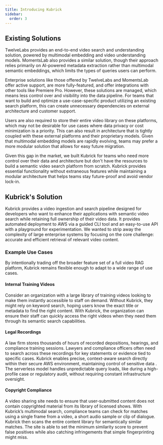 ```yaml
---
title: Introducing Kubrick
sidebar:
  order: 3
---
```



## Existing Solutions

TwelveLabs provides an end-to-end video search and understanding solution,
powered by multimodal embedding and video understanding models. MomentsLab also
provides a similar solution, though their approach relies primarily on
AI-powered metadata extraction rather than multimodal semantic embeddings, which
limits the types of queries users can perform.

<ThemedDiagram src='existing_solutions.png' alt='Existing Solutions Chart' />

Enterprise solutions like those offered by TwelveLabs and MomentsLab offer
active support, are more fully-featured, and offer integrations with other tools
like Premiere Pro. However, these solutions are managed, which means less
control over and visibility into the data pipeline. For teams that want to build
and optimize a use-case-specific product utilizing an existing search platform,
this can create unnecessary dependencies on external architecture and customer
support.

Users are also required to store their entire video library on these platforms,
which may not be desirable for use cases where data privacy or cost minimization
is a priority. This can also result in architecture that is tightly coupled with
these external platforms and their proprietary models. Given that multimodal
embedding models are rapidly evolving, teams may prefer a more modular solution
that allows for easy future migration.

Given this gap in the market, we built Kubrick for teams who need more control
over their data and architecture but don't have the resources to build a
semantic video search platform from scratch. Kubrick provides essential
functionality without extraneous features while maintaining a modular
architecture that helps teams stay future-proof and avoid vendor lock-in.

## Kubrick's Solution

Kubrick provides a video ingestion and search pipeline designed for developers
who want to enhance their applications with semantic video search while
retaining full ownership of their video data. It provides automated deployment
to AWS via a guided CLI tool and an easy-to-use API with a playground for
experimentation. We wanted to strip away the complexity of large enterprise
systems by focusing on the core challenge: accurate and efficient retrieval of
relevant video content.

<ThemedDiagram src='kubrick_search.png' alt='Kubrick Search' />

### Example Use Cases

By intentionally trading off the broader feature set of a full video RAG
platform, Kubrick remains flexible enough to adapt to a wide range of use cases.

#### Internal Training Videos

Consider an organization with a large library of training videos looking to make
them instantly accessible to staff on demand. Without Kubrick, they might rely
on keyword search, hoping users know the exact title or metadata to find the
right content. With Kubrick, the organization can ensure their staff can quickly
access the right videos when they need them through its semantic search
capabilities.

#### Legal Recordings

A law firm stores thousands of hours of recorded depositions, hearings, and
compliance training sessions. Lawyers and compliance officers often need to
search across these recordings for key statements or evidence tied to specific
cases. Kubrick enables precise, context-aware search directly within their
secure AWS environment, maintaining control of sensitive data . The serverless
model handles unpredictable query loads, like during a high-profile case or
regulatory audit, without requiring constant infrastructure oversight.

#### Copyright Compliance

A video sharing site needs to ensure that user-submitted content does not
contain copyrighted material from its library of licensed shows. With Kubrick’s
multimodal search, compliance teams can check for matches using a single frame
from a video, a short audio sample or clip of dialogue. Kubrick then scans the
entire content library for semantically similar matches. The site is able to set
the minimum similarity score to prevent false positives while also catching
infringements that simple fingerprinting might miss.
